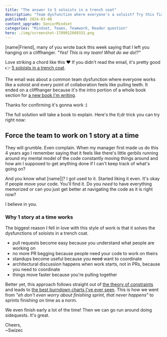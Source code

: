 ```yaml
---
title: "The answer to 5 soloists in a trench coat"
description: "Team dysfunction where everyone's a soloist? Try this fix: Force the team to work on ONE story at a time."
published: 2024-03-08
content_upgrade: SeniorMindset
categories: "Mindset, Teams, Teamwork, Reader question"
hero: ./img/screenshot-1709912669331.png
---
```


[name|Friend], many of you wrote back this week saying that I left you hanging on a cliffhanger. _"Yes! This is my team! What do we do!?"_

Love striking a chord like this ❤️ If you didn't read the email, it's pretty good 👉 [5 soloists in a trench coat](https://swizec.com/blog/5-soloists-in-a-trench-coat/).

The email was about a common team dysfunction where everyone works like a soloist and every point of collaboration feels like pulling teeth. It ended on a cliffhanger because it's the intro portion of a whole book section for [a new book I'm writing](https://swizec.com/blog/can-i-get-your-opinion/).

Thanks for confirming it's gonna work :)

The full solution will take a book to explain. Here's the tl;dr trick you can try right now:

## Force the team to work on 1 story at a time

They will grumble. Even complain. When my manager first made us do this 4 years ago I remember saying that it feels like there's little gerbils running around my mental model of the code constantly moving things around and how am I supposed to get anything done if I can't keep track of what's going on?

And you know what [name|]? I got used to it. Started liking it even. It's okay if people move your code. You'll find it. Do you _need_ to have everything memorized or can you just get better at navigating the code as it is right now?

I believe in you.

### Why 1 story at a time works

The biggest reason I fell in love with this style of work is that it solves the dysfunctions of soloists in a trench coat.

- pull requests become easy because you understand what people are working on
- no more PR begging because people need your code to work on theirs
- standups become useful because you ~~need~~ want to coordinate
- architectural discussion happens when work starts, not in PRs, because you need to coordinate
- things move faster because you're pulling together

Better yet, this approach follows straight out of [the theory of constraints](https://swizec.com/blog/build-better-software-with-the-theory-of-constraints/) and leads to [the best burndown charts I've ever seen](https://swizec.com/blog/how-we-made-the-best-burndown-chart-youve-ever-seen/). This is how we went from _"eh don't even worry about finishing sprint, that never happens"_ to sprints finishing on time as a norm.

We even finish early a lot of the time! Then we can go run around doing sidequests. It's great.

Cheers,<br/>
~Swizec
